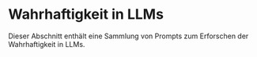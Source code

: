 # Wahrhaftigkeit in LLMs


Dieser Abschnitt enthält eine Sammlung von Prompts zum Erforschen der Wahrhaftigkeit in LLMs.

<ContentFileNames section="prompts/truthfulness" lang="de" />
